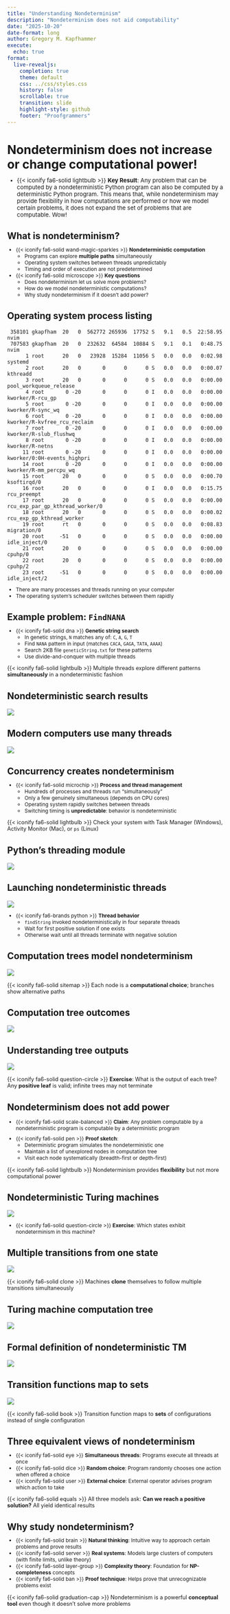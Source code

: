 ```yaml
---
title: "Understanding Nondeterminism"
description: "Nondeterminism does not aid computability"
date: "2025-10-20"
date-format: long
author: Gregory M. Kapfhammer
execute:
  echo: true
format:
  live-revealjs:
    completion: true
    theme: default
    css: ../css/styles.css
    history: false
    scrollable: true
    transition: slide
    highlight-style: github
    footer: "Proofgrammers"
---
```


# Nondeterminism does not increase or change computational power!

::: {.incremental style="margin-top: -0.5em; font-size: 0.95em;"}

- {{< iconify fa6-solid lightbulb >}} **Key Result**: Any problem that can be
computed by a nondeterministic Python program can also be computed by a
deterministic Python program. This means that, while nondeterminism may provide
flexibility in how computations are performed or how we model certain problems,
it does not expand the set of problems that are computable. Wow!

:::

## What is nondeterminism?

::: {.incremental style="margin-top: -0.5em; font-size: 0.85em;"}

- {{< iconify fa6-solid wand-magic-sparkles >}} **Nondeterministic
computation**
    - Programs can explore **multiple paths** simultaneously
    - Operating system switches between threads unpredictably
    - Timing and order of execution are not predetermined
- {{< iconify fa6-solid microscope >}} **Key questions**
    - Does nondeterminism let us solve more problems?
    - How do we model nondeterministic computations?
    - Why study nondeterminism if it doesn't add power?

:::

## Operating system process listing

```shell
 358101 gkapfham  20   0  562772 265936  17752 S   9.1   0.5  22:58.95 nvim
 707583 gkapfham  20   0  232632  64584  10884 S   9.1   0.1   0:48.75 nvim
      1 root      20   0   23928  15284  11056 S   0.0   0.0   0:02.98 systemd
      2 root      20   0       0      0      0 S   0.0   0.0   0:00.07 kthreadd
      3 root      20   0       0      0      0 S   0.0   0.0   0:00.00 pool_workqueue_release
      4 root       0 -20       0      0      0 I   0.0   0.0   0:00.00 kworker/R-rcu_gp
      5 root       0 -20       0      0      0 I   0.0   0.0   0:00.00 kworker/R-sync_wq
      6 root       0 -20       0      0      0 I   0.0   0.0   0:00.00 kworker/R-kvfree_rcu_reclaim
      7 root       0 -20       0      0      0 I   0.0   0.0   0:00.00 kworker/R-slub_flushwq
      8 root       0 -20       0      0      0 I   0.0   0.0   0:00.00 kworker/R-netns
     11 root       0 -20       0      0      0 I   0.0   0.0   0:00.00 kworker/0:0H-events_highpri
     14 root       0 -20       0      0      0 I   0.0   0.0   0:00.00 kworker/R-mm_percpu_wq
     15 root      20   0       0      0      0 S   0.0   0.0   0:00.70 ksoftirqd/0
     16 root      20   0       0      0      0 I   0.0   0.0   0:15.75 rcu_preempt
     17 root      20   0       0      0      0 S   0.0   0.0   0:00.00 rcu_exp_par_gp_kthread_worker/0
     18 root      20   0       0      0      0 S   0.0   0.0   0:00.02 rcu_exp_gp_kthread_worker
     19 root      rt   0       0      0      0 S   0.0   0.0   0:08.83 migration/0
     20 root     -51   0       0      0      0 S   0.0   0.0   0:00.00 idle_inject/0
     21 root      20   0       0      0      0 S   0.0   0.0   0:00.00 cpuhp/0
     22 root      20   0       0      0      0 S   0.0   0.0   0:00.00 cpuhp/2
     23 root     -51   0       0      0      0 S   0.0   0.0   0:00.00 idle_inject/2
```

::: {.incremental style="margin-top: -0.25em; font-size: 0.85em;"}

- There are many processes and threads running on your computer
- The operating system's scheduler switches between them rapidly

:::

## Example problem: `FindNANA`

::: {.incremental style="margin-top: -0.5em; font-size: 0.85em;"}

- {{< iconify fa6-solid dna >}} **Genetic string search**
    - In genetic strings, `N` matches any of: `C`, `A`, `G`, `T`
    - Find `NANA` pattern in input (matches `CACA`, `GAGA`, `TATA`,
    `AAAA`)
    - Search 2KB file `geneticString.txt` for these patterns
    - Use divide-and-conquer with multiple threads

:::

::: {.fragment .fade .boxed-content style="font-size: 0.9em;"}

{{< iconify fa6-solid lightbulb >}} Multiple threads explore different
patterns **simultaneously** in a nondeterministic fashion

:::

## Nondeterministic search results

![](08-nondeterminism_0.png){.sensible-size-thick-border}

## Modern computers use many threads

![](08-nondeterminism_1.png){.sensible-size-thick-border}

## Concurrency creates nondeterminism

::: {.incremental style="margin-top: -0.5em; font-size: 0.85em;"}

- {{< iconify fa6-solid microchip >}} **Process and thread management**
    - Hundreds of processes and threads run "simultaneously"
    - Only a few genuinely simultaneous (depends on CPU cores)
    - Operating system rapidly switches between threads
    - Switching timing is **unpredictable**: behavior is
    nondeterministic

:::

::: {.fragment .fade .boxed-content style="font-size: 0.9em;"}

{{< iconify fa6-solid lightbulb >}} Check your system with Task Manager
(Windows), Activity Monitor (Mac), or `ps` (Linux)

:::

## Python's threading module

![](08-nondeterminism_2.png){.sensible-size-thick-border}

## Launching nondeterministic threads

![](08-nondeterminism_3.png){.sensible-size-thick-border}

::: {.fragment style="margin-top: -0.25em; font-size: 0.85em;"}

- {{< iconify fa6-brands python >}} **Thread behavior**
    - `findString` invoked nondeterministically in four separate threads
    - Wait for first positive solution if one exists
    - Otherwise wait until all threads terminate with negative solution

:::

## Computation trees model nondeterminism

![](08-nondeterminism_4.png){.sensible-size-thick-border}

::: {.fragment .fade .boxed-content style="font-size: 0.9em;"}

{{< iconify fa6-solid sitemap >}} Each node is a **computational
choice**; branches show alternative paths

:::

## Computation tree outcomes

![](08-nondeterminism_5.png){.sensible-size-thick-border}

## Understanding tree outputs

![](08-nondeterminism_6.png){.sensible-size-thick-border}

::: {.fragment .fade .boxed-content style="font-size: 0.9em;"}

{{< iconify fa6-solid question-circle >}} **Exercise**: What is the
output of each tree? Any **positive leaf** is valid; infinite trees may
not terminate

:::

## Nondeterminism does not add power

::: {.fragment style="margin-top: -0.25em; font-size: 0.85em;"}

- {{< iconify fa6-solid scale-balanced >}} **Claim**: Any problem
computable by a nondeterministic program is computable by a
deterministic program

:::

::: {.fragment style="margin-top: -0.25em; font-size: 0.85em;"}

- {{< iconify fa6-solid pen >}} **Proof sketch**:
    - Deterministic program simulates the nondeterministic one
    - Maintain a list of unexplored nodes in computation tree
    - Visit each node systematically (breadth-first or depth-first)

:::

::: {.fragment .fade .boxed-content style="font-size: 0.9em;"}

{{< iconify fa6-solid lightbulb >}} Nondeterminism provides
**flexibility** but not more computational power

:::

## Nondeterministic Turing machines

![](08-nondeterminism_7.png){.sensible-size-thick-border}

::: {.fragment style="margin-top: -0.25em; font-size: 0.85em;"}

- {{< iconify fa6-solid question-circle >}} **Exercise**: Which states
exhibit nondeterminism in this machine?

:::

## Multiple transitions from one state

![](08-nondeterminism_8.png){.sensible-size-thick-border}

::: {.fragment .fade .boxed-content style="font-size: 0.9em;"}

{{< iconify fa6-solid clone >}} Machines **clone** themselves to follow
multiple transitions simultaneously

:::

## Turing machine computation tree

![](08-nondeterminism_9.png){.sensible-size-thick-border}

## Formal definition of nondeterministic TM

![](08-nondeterminism_10.png){.sensible-size-thick-border}

## Transition functions map to sets

![](08-nondeterminism_11.png){.sensible-size-thick-border}

::: {.fragment .fade .boxed-content style="font-size: 0.9em;"}

{{< iconify fa6-solid book >}} Transition function maps to **sets** of
configurations instead of single configuration

:::

## Three equivalent views of nondeterminism

::: {.incremental style="margin-top: -0.5em; font-size: 0.85em;"}

- {{< iconify fa6-solid eye >}} **Simultaneous threads**: Programs
execute all threads at once
- {{< iconify fa6-solid dice >}} **Random choice**: Program randomly
chooses one action when offered a choice
- {{< iconify fa6-solid user >}} **External choice**: External operator
advises program which action to take

:::

::: {.fragment .fade .boxed-content style="font-size: 0.9em;"}

{{< iconify fa6-solid equals >}} All three models ask: **Can we reach a
positive solution?** All yield identical results

:::

## Why study nondeterminism?

::: {.incremental style="margin-top: -0.5em; font-size: 0.85em;"}

- {{< iconify fa6-solid brain >}} **Natural thinking**: Intuitive way
to approach certain problems and prove results
- {{< iconify fa6-solid server >}} **Real systems**: Models large
clusters of computers (with finite limits, unlike theory)
- {{< iconify fa6-solid layer-group >}} **Complexity theory**:
Foundation for **NP-completeness** concepts
- {{< iconify fa6-solid ban >}} **Proof technique**: Helps prove that
unrecognizable problems exist

:::

::: {.fragment .fade .boxed-content style="font-size: 0.9em;"}

{{< iconify fa6-solid graduation-cap >}} Nondeterminism is a powerful
**conceptual tool** even though it doesn't solve more problems

:::
